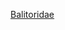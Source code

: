 
{{Catnav|頁面分類|动物界|脊索動物門|脊椎動物亞門‎|輻鰭魚綱|鲤形目}}
{{catmore}}
{{Commonscat|Balitoridae}}

[[Category:鲤形目|Balitoridae]]